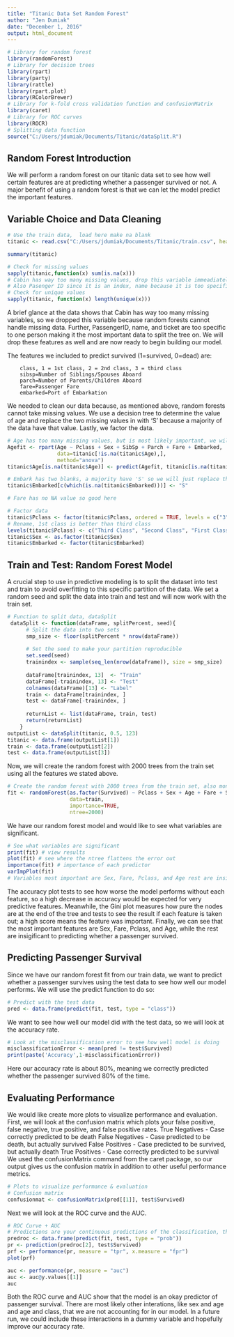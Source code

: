 ---
title: "Titanic Data Set Random Forest"
author: "Jen Dumiak"
date: "December 1, 2016"
output: html_document
---

```{r setup, include=FALSE}
# Library for random forest
library(randomForest)
# Library for decision trees
library(rpart)
library(party)
library(rattle)
library(rpart.plot)
library(RColorBrewer)
# Library for k-fold cross validation function and confusionMatrix
library(caret)
# Library for ROC curves
library(ROCR)
# Splitting data function
source("C:/Users/jdumiak/Documents/Titanic/dataSplit.R")
```

## Random Forest Introduction

We will perform a random forest on our titanic data set to see how well certain features are at predicting whether a passenger survived or not. A major benefit of using a random forest is that we can let the model predict the important features. 

## Variable Choice and Data Cleaning

```{r}
# Use the train data,  load here make na blank
titanic <- read.csv("C:/Users/jdumiak/Documents/Titanic/train.csv", header = TRUE, na.strings=c(""))

summary(titanic)

# Check for missing values
sapply(titanic,function(x) sum(is.na(x)))
# Cabin has way too many missing values, drop this variable immeadiately
# Also Pasenger ID since it is an index, name because it is too specific and ticket
# Check for unique values
sapply(titanic, function(x) length(unique(x)))
```

A brief glance at the data shows that Cabin has way too many missing variables, so we dropped this variable because random forests cannot handle missing data. Further, PassengerID, name, and ticket are too specific to one person making it the most important data to split the tree on. We will drop these features as well and are now ready to begin building our model. 

The features we included to predict survived (1=survived, 0=dead) are:

        class, 1 = 1st class, 2 = 2nd class, 3 = third class
        sibsp=Number of Siblings/Spouses Aboard
        parch=Number of Parents/Children Aboard
        fare=Passenger Fare
        embarked=Port of Embarkation

We needed to clean our data because, as mentioned above, random forests cannot take missing values. We use a decision tree to determine the value of age and replace the two missing values in with 'S' because a majority of the data have that value. Lastly, we factor the data.

```{r}
# Age has too many missing values, but is most likely important, we will replace the NA with whatever our decision tree predicts
Agefit <- rpart(Age ~ Pclass + Sex + SibSp + Parch + Fare + Embarked,
                data=titanic[!is.na(titanic$Age),], 
                method="anova")
titanic$Age[is.na(titanic$Age)] <- predict(Agefit, titanic[is.na(titanic$Age),])

# Embark has two blanks, a majority have 'S' so we will just replace those NA with that value
titanic$Embarked[c(which(is.na(titanic$Embarked)))] <- "S"

# Fare has no NA value so good here

# Factor data
titanic$Pclass <- factor(titanic$Pclass, ordered = TRUE, levels = c("3","2","1"))
# Rename, 1st class is better than third class
levels(titanic$Pclass) <- c("Third Class", "Second Class", "First Class")
titanic$Sex <- as.factor(titanic$Sex)
titanic$Embarked <- factor(titanic$Embarked)
```

## Train and Test: Random Forest Model

A crucial step to use in predictive modeling is to split the dataset into test and train to avoid overfitting to this specific partition of the data. We set a random seed and split the data into train and test and will now work with the train set. 

    
```{r}
# Function to split data, dataSplit
 dataSplit <- function(dataFrame, splitPercent, seed){
      # Split the data into two sets
      smp_size <- floor(splitPercent * nrow(dataFrame))
      
      # Set the seed to make your partition reproducible
      set.seed(seed)
      trainindex <- sample(seq_len(nrow(dataFrame)), size = smp_size)
      
      dataFrame[trainindex, 13]  <- "Train"
      dataFrame[-trainindex, 13] <- "Test"
      colnames(dataFrame)[13] <- "Label"
      train <- dataFrame[trainindex, ]
      test <- dataFrame[-trainindex, ]
      
      returnList <- list(dataFrame, train, test)
      return(returnList)
    }
outputList <- dataSplit(titanic, 0.5, 123)
titanic <- data.frame(outputList[1])
train <- data.frame(outputList[2])
test <- data.frame(outputList[3])
```  

Now, we will create the random forest with 2000 trees from the train set using all the features we stated above. 

```{r}
# Create the random forest with 2000 trees from the train set, also monitor what variables are important 
fit <- randomForest(as.factor(Survived) ~ Pclass + Sex + Age + Fare + SibSp + Parch +                      Embarked,
                    data=train, 
                    importance=TRUE, 
                    ntree=2000)
```

We have our random forest model and would like to see what variables are significant.

```{r}
# See what variables are significant
print(fit) # view results 
plot(fit) # see where the ntree flattens the error out 
importance(fit) # importance of each predictor
varImpPlot(fit)
# Variables most important are Sex, Fare, Pclass, and Age rest are insigificant to the model
```

The accuracy plot tests to see how worse the model performs without each feature, so a high decrease in accuracy would be expected for very predictive features. Meanwhile, the Gini plot measures how pure the nodes are at the end of the tree and tests to see the result if each feature is taken out; a high score means the feature was important. Finally, we can see that the most important features are Sex, Fare, Pclass, and Age, while the rest are insigificant to predicting whether a passenger survived. 

## Predicting Passenger Survival

Since we have our random forest fit from our train data, we want to predict whether a passenger survives using the test data to see how well our model performs. We will use the predict function to do so: 

```{r}
# Predict with the test data
pred <- data.frame(predict(fit, test, type = "class"))
```

We want to see how well our model did with the test data, so we will look at the accuracy rate.
```{r}
# Look at the misclassification error to see how well model is doing
misclassificationError <- mean(pred != test$Survived)
print(paste('Accuracy',1-misclassificationError))
```

Here our accuracy rate is about 80%, meaning we correctly predicted whether the passenger survived 80% of the time. 

## Evaluating Performance

We would like create more plots to visualize performance and evaluation. First, we will look at the confusion matrix which plots your false positive, false negative, true positive, and false positive rates. 
True Negatives - Case correctly predicted to be death
False Negatives - Case predicted to be death, but actually survived
False Positives - Case predicted to be survived, but actually death
True Positives - Case correctly predicted to be survival
We used the confusionMatrix command from the caret package, so our output gives us the confusion matrix in addition to other useful performance metrics.

```{r}
# Plots to visualize performance & evaluation
# Confusion matrix
confusionmat <- confusionMatrix(pred[[1]], test$Survived)
```

Next we will look at the ROC curve and the AUC.

```{r}
# ROC Curve + AUC
# Predictions are your continuous predictions of the classification, the labels are the binary truth for each variable
predroc <- data.frame(predict(fit, test, type = "prob"))
pr <- prediction(predroc[2], test$Survived)
prf <- performance(pr, measure = "tpr", x.measure = "fpr")
plot(prf)

auc <- performance(pr, measure = "auc")
auc <- auc@y.values[[1]]
auc
```

Both the ROC curve and AUC show that the model is an okay predictor of passenger survival. There are most likely other interations, like sex and age and age and class, that we are not accounting for in our model. In a future run, we could include these interactions in a dummy variable and hopefully improve our accuracy rate.

